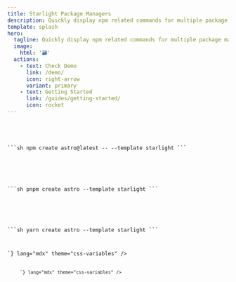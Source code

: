 ```yaml
---
title: Starlight Package Managers
description: Quickly display npm related commands for multiple package managers in your Starlight documentation site.
template: splash
hero:
  tagline: Quickly display npm related commands for multiple package managers in your Starlight documentation site.
  image:
    html: '🗃'
  actions:
    - text: Check Demo
      link: /demo/
      icon: right-arrow
      variant: primary
    - text: Getting Started
      link: /guides/getting-started/
      icon: rocket
---
```



<CardGrid stagger>
  <Card title="Replace" icon="close">
    <Code code={`<Tabs>
<TabItem label="npm">

\`\`\`sh
npm create astro@latest -- --template starlight
\`\`\`

</TabItem>
<TabItem label="pnpm">

\`\`\`sh
pnpm create astro --template starlight
\`\`\`

</TabItem>
<TabItem label="Yarn">

\`\`\`sh
yarn create astro --template starlight
\`\`\`

</TabItem>
</Tabs>`} lang="mdx" theme="css-variables" />
  </Card>
  <Card title="By" icon="approve-check">
    <Code code={`<PackageManagers
  type="create"
  pkg="astro@latest"
  args="--template starlight"
/>`} lang="mdx" theme="css-variables" />
  </Card>
</CardGrid>
